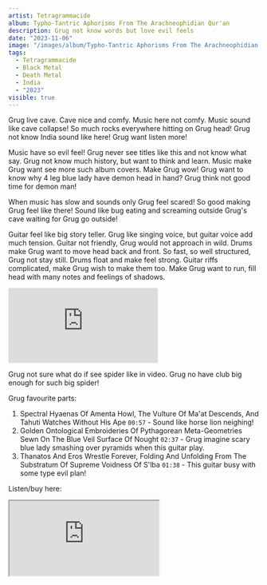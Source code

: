 ```yaml
---
artist: Tetragrammacide
album: Typho​-​Tantric Aphorisms From The Arachneophidian Qur'an
description: Grug not know words but love evil feels
date: "2023-11-06"
image: "/images/album/Typho​-​Tantric Aphorisms From The Arachneophidian Qur'an.jpg"
tags:
  - Tetragrammacide
  - Black Metal
  - Death Metal
  - India
  - "2023"
visible: true
---
```


Grug live cave. Cave nice and comfy. Music here not comfy. Music sound like cave collapse! So much rocks everywhere hitting on Grug head! Grug not know India sound like here! Grug want listen more!

Music have so evil feel! Grug never see titles like this and not know what say. Grug not know much history, but want to think and learn. Music make Grug want see more such album covers. Make Grug wow! Grug want to know why 4 leg blue lady have demon head in hand? Grug think not good time for demon man!

When music has slow and sounds only Grug feel scared! So good making Grug feel like there! Sound like bug eating and screaming outside Grug's cave waiting for Grug go outside!

Guitar feel like big story teller. Grug like singing voice, but guitar voice add much tension. Guitar not friendly, Grug would not approach in wild. Drums make Grug want to move head back and front. So fast, so well structured, Grug not stay still. Drums float and make feel strong.
Guitar riffs complicated, make Grug wish to make them too. Make Grug want to run, fill head with many notes and feelings of shadows.

<div class="embed-container">
  <iframe
    src="https://www.youtube-nocookie.com/embed/kezN7sayU_U?si=CjPpbLpgW2FkZAwg"
    frameborder="0"
    class="embed-video"
    allow="accelerometer; autoplay; clipboard-write; encrypted-media; picture-in-picture; web-share"
    allowfullscreen></iframe>
</div>

Grug not sure what do if see spider like in video. Grug no have club big enough for
such big spider!

Grug favourite parts:

1. Spectral Hyaenas Of Amenta Howl, The Vulture Of Ma'at Descends, And Tahuti Watches Without His Ape `00:57` - Sound like horse lion neighing!
1. Golden Ontological Embroideries Of Pythagorean Meta-Geometries Sewn On The Blue Veil Surface Of Nought `02:37` - Grug imagine scary blue lady smashing over pyramids when this guitar play.
1. Thanatos And Eros Wrestle Forever, Folding And Unfolding From The Substratum Of Supreme Voidness Of S'lba `01:38` - This guitar busy with some type evil plan!

Listen/buy here:

<iframe
  style={{ border: "0", width: "350px", height: "820px" }}
  src="https://bandcamp.com/EmbeddedPlayer/album=3301132965/size=large/bgcol=333333/linkcol=ffffff/transparent=true/"
  seamless>
  <a href="https://ironboneheadproductions.bandcamp.com/album/tetragrammacide-typho-tantric-aphorisms-from-the-arachneophidian-quran">
    Typho​-​Tantric Aphorisms From The Arachneophidian Qur'an by Tetragrammacide
  </a>
</iframe>
